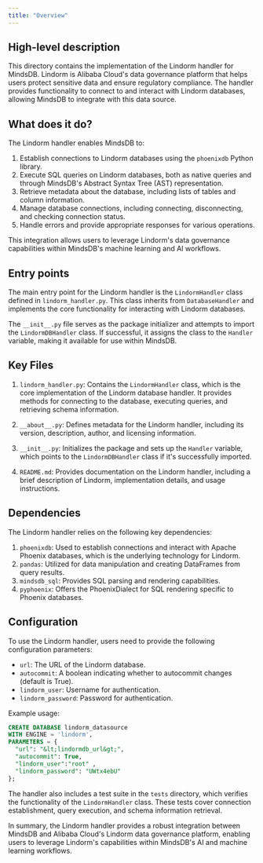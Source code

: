 ```yaml
---
title: "Overview"
---
```


## High-level description
This directory contains the implementation of the Lindorm handler for MindsDB. Lindorm is Alibaba Cloud's data governance platform that helps users protect sensitive data and ensure regulatory compliance. The handler provides functionality to connect to and interact with Lindorm databases, allowing MindsDB to integrate with this data source.

## What does it do?
The Lindorm handler enables MindsDB to:
1. Establish connections to Lindorm databases using the `phoenixdb` Python library.
2. Execute SQL queries on Lindorm databases, both as native queries and through MindsDB's Abstract Syntax Tree (AST) representation.
3. Retrieve metadata about the database, including lists of tables and column information.
4. Manage database connections, including connecting, disconnecting, and checking connection status.
5. Handle errors and provide appropriate responses for various operations.

This integration allows users to leverage Lindorm's data governance capabilities within MindsDB's machine learning and AI workflows.

## Entry points
The main entry point for the Lindorm handler is the `LindormHandler` class defined in `lindorm_handler.py`. This class inherits from `DatabaseHandler` and implements the core functionality for interacting with Lindorm databases.

The `__init__.py` file serves as the package initializer and attempts to import the `LindormDBHandler` class. If successful, it assigns the class to the `Handler` variable, making it available for use within MindsDB.

## Key Files
1. `lindorm_handler.py`: Contains the `LindormHandler` class, which is the core implementation of the Lindorm database handler. It provides methods for connecting to the database, executing queries, and retrieving schema information.

2. `__about__.py`: Defines metadata for the Lindorm handler, including its version, description, author, and licensing information.

3. `__init__.py`: Initializes the package and sets up the `Handler` variable, which points to the `LindormDBHandler` class if it's successfully imported.

4. `README.md`: Provides documentation on the Lindorm handler, including a brief description of Lindorm, implementation details, and usage instructions.

## Dependencies
The Lindorm handler relies on the following key dependencies:

1. `phoenixdb`: Used to establish connections and interact with Apache Phoenix databases, which is the underlying technology for Lindorm.
2. `pandas`: Utilized for data manipulation and creating DataFrames from query results.
3. `mindsdb_sql`: Provides SQL parsing and rendering capabilities.
4. `pyphoenix`: Offers the PhoenixDialect for SQL rendering specific to Phoenix databases.

## Configuration
To use the Lindorm handler, users need to provide the following configuration parameters:

- `url`: The URL of the Lindorm database.
- `autocommit`: A boolean indicating whether to autocommit changes (default is True).
- `lindorm_user`: Username for authentication.
- `lindorm_password`: Password for authentication.

Example usage:

```sql
CREATE DATABASE lindorm_datasource
WITH ENGINE = 'lindorm',
PARAMETERS = {
  "url": "&lt;lindormdb_url&gt;",
  "autocommit": True,
  "lindorm_user":"root" , 
  "lindorm_password": "UWtx4ebU"
};
```

The handler also includes a test suite in the `tests` directory, which verifies the functionality of the `LindormHandler` class. These tests cover connection establishment, query execution, and schema information retrieval.

In summary, the Lindorm handler provides a robust integration between MindsDB and Alibaba Cloud's Lindorm data governance platform, enabling users to leverage Lindorm's capabilities within MindsDB's AI and machine learning workflows.